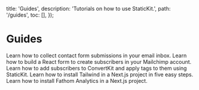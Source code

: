 
  title: 'Guides',
  description: 'Tutorials on how to use StaticKit.',
  path: '/guides',
  toc: [],
});

# Guides

<GuideItem title="How To Build a Contact Form with React" href="/guides/contact-form-react">
  Learn how to collect contact form submissions in your email inbox.
</GuideItem>

<GuideItem title="How To Build a Mailchimp Form with React" href="/guides/mailchimp-react">
  Learn how to build a React form to create subscribers in your Mailchimp account.
</GuideItem>

<GuideItem title="How To Build a ConvertKit Form with React" href="/guides/convertkit-react">
  Learn how to add subscribers to ConvertKit and apply tags to them using StaticKit.
</GuideItem>

<GuideItem title="How To Use Tailwind CSS with Next.js" href="/guides/next-js-tailwind">
  Learn how to install Tailwind in a Next.js project in five easy steps.
</GuideItem>

<GuideItem title="How To Use Fathom Analytics with Next.js" href="/guides/fathom-analytics-next-js">
  Learn how to install Fathom Analytics in a Next.js project.
</GuideItem>
